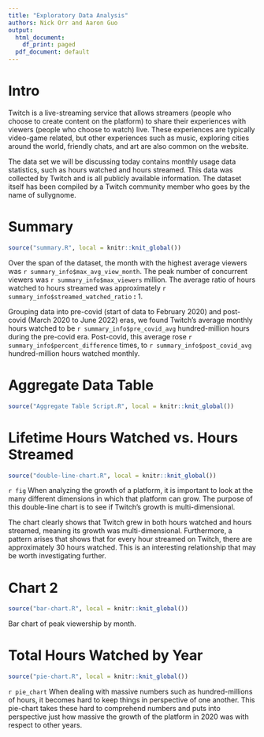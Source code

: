 ```yaml
---
title: "Exploratory Data Analysis"
authors: Nick Orr and Aaron Guo
output:
  html_document:
    df_print: paged
  pdf_document: default
---
```


# Intro

Twitch is a live-streaming service that allows streamers (people who choose to create content on the platform) to share their experiences with viewers (people who choose to watch) live.  These experiences are typically video-game related, but other experiences such as music, exploring cities around the world, friendly chats, and art are also common on the website.

The data set we will be discussing today contains monthly usage data statistics, such as hours watched and hours streamed.  This data was collected by Twitch and is all publicly available information.  The dataset itself has been compiled by a Twitch community member who goes by the name of sullygnome.

# Summary
```r
source("summary.R", local = knitr::knit_global())
```
Over the span of the dataset, the month with the highest average viewers was `r summary_info$max_avg_view_month`. The peak number of concurrent viewers was `r summary_info$max_viewers` million. The average ratio of hours watched to hours streamed was approximately `r summary_info$streamed_watched_ratio` **:** 1.

Grouping data into pre-covid (start of data to February 2020) and post-covid (March 2020 to June 2022) eras, we found Twitch's average monthly hours watched to be `r summary_info$pre_covid_avg` hundred-million hours during the pre-covid era. Post-covid, this average rose `r summary_info$percent_difference` times, to `r summary_info$post_covid_avg` hundred-million hours watched monthly.

# Aggregate Data Table
```r
source("Aggregate Table Script.R", local = knitr::knit_global())
```

# Lifetime Hours Watched vs. Hours Streamed 
```r
source("double-line-chart.R", local = knitr::knit_global())
```
`r fig`
When analyzing the growth of a platform, it is important to look at the many different dimensions in which that platform can grow.  The purpose of this double-line chart is to see if Twitch's growth is multi-dimensional.  

The chart clearly shows that Twitch grew in both hours watched and hours streamed, meaning its growth was multi-dimensional.  Furthermore, a pattern arises that shows that for every hour streamed on Twitch, there are approximately 30 hours watched.  This is an interesting relationship that may be worth investigating further.

# Chart 2
```r
source("bar-chart.R", local = knitr::knit_global())
```
Bar chart of peak viewership by month.

# Total Hours Watched by Year 
```r
source("pie-chart.R", local = knitr::knit_global())
```
`r pie_chart`
When dealing with massive numbers such as hundred-millions of hours, it becomes hard to keep things in perspective of one another.  This pie-chart takes these hard to comprehend numbers and puts into perspective just how massive the growth of the platform in 2020 was with respect to other years.
